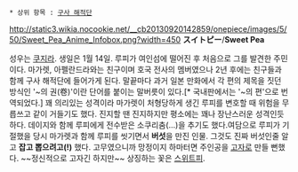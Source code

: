  * 상위 항목 : [[구사 해적단]]

http://static3.wikia.nocookie.net/__cb20130920142859/onepiece/images/5/50/Sweet_Pea_Anime_Infobox.png?width=450
'''スイトピー'''/'''Sweet Pea'''

성우는 [[쿠지라]]. 생일은 1월 14일. 
루피가 여인섬에 떨어진 후 처음으로 그를 발견한 주민이다. 마가렛, 아펠란드라와는 친구이며 호국 전사의 멤버였으나 2년 후에는 친구들과 함께 구사 해적단에 들어가게 된다.
말끝마다 과거 일본 만화에서 각 편의 제목을 짓던 방식인 '~의 권(卷)'이란 단어를 붙이는 말버릇이 있다.[* 국내판에서는 '~의 편'으로 번역되었다.] 
꽤 의리있는 성격이라 마가렛이 처형당하게 생긴 루피를 변호할 때 위험을 무릅쓰고 같이 거들기도 했다. 진지할 땐 진지하지만 평소에는 꽤나 장난스러운 성격인듯 하다. 데이지와 함께 루피에게 전수받은 소쿠리춤(...)을 추기도 했다.여담으로 루피가 기절했을 당시 마가렛과 함께 루피를 씻기면서 '''버섯'''을 만진 인물. 그것도 진짜 버섯인줄 알고 '''잡고 뽑으려고(!)''' 했다. 고무였으니까 망정이지 하마터면 주인공을 [[고자]]로 만들 뻔했다. ~~정신적으로 고자긴 하지만~~
상징하는 꽃은 [[스위트피]].

 
